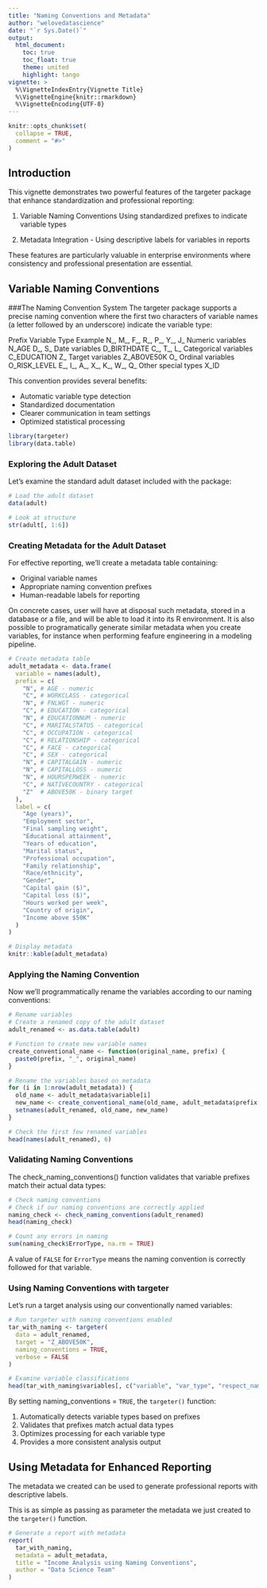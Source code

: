 ```yaml
---
title: "Naming Conventions and Metadata"
author: "welovedatascience"
date: "`r Sys.Date()`"
output: 
  html_document:
    toc: true
    toc_float: true
    theme: united
    highlight: tango
vignette: >
  %\VignetteIndexEntry{Vignette Title}
  %\VignetteEngine{knitr::rmarkdown}
  %\VignetteEncoding{UTF-8}
---
```



<!-- devtools::build_rmd("vignettes/naming-conventions-and-metadata.rmd") -->

```r
knitr::opts_chunk$set(
  collapse = TRUE,
  comment = "#>"
)
```


## Introduction

This vignette demonstrates two powerful features of the targeter package that
 enhance standardization and professional reporting:

1. Variable Naming Conventions
Using standardized prefixes to indicate variable types

2. Metadata Integration - Using descriptive labels for variables in reports

These features are particularly valuable in enterprise environments where
 consistency and professional presentation are essential.

## Variable Naming Conventions

###The Naming Convention System
The targeter package supports a precise naming convention where the first
 two characters of variable names (a letter followed by an underscore) 
 indicate the variable type:

Prefix	Variable Type	Example
N_, M_, F_, R_, P_, Y_, J_	Numeric variables	N_AGE
D_, S_	Date variables	D_BIRTHDATE
C_, T_, L_	Categorical variables	C_EDUCATION
Z_	Target variables	Z_ABOVE50K
O_	Ordinal variables	O_RISK_LEVEL
E_, I_, A_, X_, K_, W_, Q_	Other special types	X_ID

This convention provides several benefits:

- Automatic variable type detection
- Standardized documentation
- Clearer communication in team settings
- Optimized statistical processing


```r
library(targeter)
library(data.table)
```

### Exploring the Adult Dataset

Let's examine the standard adult dataset included with the package:

```r
# Load the adult dataset
data(adult)

# Look at structure
str(adult[, 1:6])
```

### Creating Metadata for the Adult Dataset

For effective reporting, we'll create a metadata table containing:

- Original variable names
- Appropriate naming convention prefixes
- Human-readable labels for reporting

On concrete cases, user will have at disposal such metadata, stored in a database
or a file, and will be able to load it into its R environment. It is also possible 
to programatically generate similar metadata when you create variables, for instance
when performing feafure engineering in a modeling pipeline.

```r
# Create metadata table
adult_metadata <- data.frame(
  variable = names(adult),
  prefix = c(
    "N", # AGE - numeric
    "C", # WORKCLASS - categorical
    "N", # FNLWGT - numeric
    "C", # EDUCATION - categorical
    "N", # EDUCATIONNUM - numeric
    "C", # MARITALSTATUS - categorical
    "C", # OCCUPATION - categorical
    "C", # RELATIONSHIP - categorical
    "C", # FACE - categorical
    "C", # SEX - categorical
    "N", # CAPITALGAIN - numeric
    "N", # CAPITALLOSS - numeric
    "N", # HOURSPERWEEK - numeric
    "C", # NATIVECOUNTRY - categorical
    "Z"  # ABOVE50K - binary target
  ),
  label = c(
    "Age (years)",
    "Employment sector",
    "Final sampling weight",
    "Educational attainment",
    "Years of education",
    "Marital status",
    "Professional occupation",
    "Family relationship",
    "Race/ethnicity",
    "Gender",
    "Capital gain ($)",
    "Capital loss ($)",
    "Hours worked per week",
    "Country of origin",
    "Income above $50K"
  )
)

# Display metadata
knitr::kable(adult_metadata)
```

### Applying the Naming Convention

Now we'll programmatically rename the variables according to our naming conventions:

```r
# Rename variables
# Create a renamed copy of the adult dataset
adult_renamed <- as.data.table(adult)

# Function to create new variable names
create_conventional_name <- function(original_name, prefix) {
  paste0(prefix, "_", original_name)
}

# Rename the variables based on metadata
for (i in 1:nrow(adult_metadata)) {
  old_name <- adult_metadata$variable[i]
  new_name <- create_conventional_name(old_name, adult_metadata$prefix[i])
  setnames(adult_renamed, old_name, new_name)
}

# Check the first few renamed variables
head(names(adult_renamed), 6)
```

### Validating Naming Conventions

The check_naming_conventions() function validates that variable 
prefixes match their actual data types:

```r
# Check naming conventions
# Check if our naming conventions are correctly applied
naming_check <- check_naming_conventions(adult_renamed)
head(naming_check)

# Count any errors in naming
sum(naming_check$ErrorType, na.rm = TRUE)
```

A value of `FALSE` for `ErrorType` means the naming convention is correctly 
followed for that variable.

### Using Naming Conventions with targeter

Let's run a target analysis using our conventionally named variables:

```r
# Run targeter with naming conventions enabled
tar_with_naming <- targeter(
  data = adult_renamed,
  target = "Z_ABOVE50K",
  naming_conventions = TRUE,
  verbose = FALSE
)

# Examine variable classifications
head(tar_with_naming$variables[, c("variable", "var_type", "respect_naming_convention")])
```

By setting naming_conventions = `TRUE`, the `targeter()` function:

1. Automatically detects variable types based on prefixes
2. Validates that prefixes match actual data types
3. Optimizes processing for each variable type
4. Provides a more consistent analysis output



## Using Metadata for Enhanced Reporting

The metadata we created can be used to generate professional reports
with descriptive labels.

This is as simple as passing as parameter the metadata we just created to the 
`targeter()` function.

```r
# Generate a report with metadata
report(
  tar_with_naming,
  metadata = adult_metadata,
  title = "Income Analysis using Naming Conventions",
  author = "Data Science Team"
)
```


